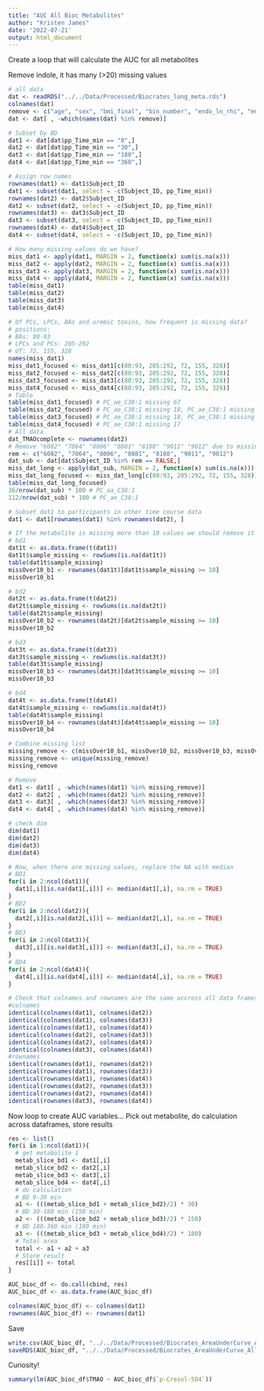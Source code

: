 ```yaml
---
title: "AUC All Bioc Metabolites"
author: "Kristen James"
date: '2022-07-21'
output: html_document
---
```


Create a loop that will calculate the AUC for all metabolites

Remove indole, it has many (>20) missing values

```r
# all data
dat <- readRDS("../../Data/Processed/Biocrates_long_meta.rds")
colnames(dat)
remove <- c("age", "sex", "bmi_final", "bin_number", "endo_ln_rhi", "endo_al", "cystatinc_bd1", "tmao", "betaine", "choline", "carnitine", "phosphocholine", "creatinine", "tnfa_bd1", "lnTMAO_WangMethod", "import_order", "Sample_Completeness", "Column_1", "Plate_Grp", "Blood_Draw", "PlateNumber")
dat <- dat[ , -which(names(dat) %in% remove)]

# Subset by BD
dat1 <- dat[dat$pp_Time_min == "0",]
dat2 <- dat[dat$pp_Time_min == "30",]
dat3 <- dat[dat$pp_Time_min == "180",]
dat4 <- dat[dat$pp_Time_min == "360",]

# Assign row names
rownames(dat1) <- dat1$Subject_ID
dat1 <- subset(dat1, select = -c(Subject_ID, pp_Time_min))
rownames(dat2) <- dat2$Subject_ID
dat2 <- subset(dat2, select = -c(Subject_ID, pp_Time_min))
rownames(dat3) <- dat3$Subject_ID
dat3 <- subset(dat3, select = -c(Subject_ID, pp_Time_min))
rownames(dat4) <- dat4$Subject_ID
dat4 <- subset(dat4, select = -c(Subject_ID, pp_Time_min))

# How many missing values do we have?
miss_dat1 <- apply(dat1, MARGIN = 2, function(x) sum(is.na(x)))
miss_dat2 <- apply(dat2, MARGIN = 2, function(x) sum(is.na(x)))
miss_dat3 <- apply(dat3, MARGIN = 2, function(x) sum(is.na(x)))
miss_dat4 <- apply(dat4, MARGIN = 2, function(x) sum(is.na(x)))
table(miss_dat1)
table(miss_dat2)
table(miss_dat3)
table(miss_dat4)

# Of PCs, LPCs, BAs and uremic toxins, how frequent is missing data?
# positions: 
# BAs: 80-93
# LPCs and PCs: 205-292
# UT: 72, 155, 328
names(miss_dat1)
miss_dat1_focused <- miss_dat1[c(80:93, 205:292, 72, 155, 328)]
miss_dat2_focused <- miss_dat2[c(80:93, 205:292, 72, 155, 328)]
miss_dat3_focused <- miss_dat3[c(80:93, 205:292, 72, 155, 328)]
miss_dat4_focused <- miss_dat4[c(80:93, 205:292, 72, 155, 328)]
# Table 
table(miss_dat1_focused) # PC_ae_C38:1 missing 67
table(miss_dat2_focused) # PC_ae_C38:1 missing 18, PC_ae_C38:1 missing 15
table(miss_dat3_focused) # PC_ae_C38:1 missing 18, PC_ae_C38:1 missing 15
table(miss_dat4_focused) # PC_ae_C38:1 missing 17
# All data
dat_TMAOcomplete <- rownames(dat2)
# Remove "6082" "7064" "8006" "8081" "8108" "9011" "9012" due to missing 1 TMAO value
rem <- c("6082", "7064", "8006", "8081", "8108", "9011", "9012")
dat_sub <- dat[dat$Subject_ID %in% rem == FALSE,]
miss_dat_long <- apply(dat_sub, MARGIN = 2, function(x) sum(is.na(x)))
miss_dat_long_focused <- miss_dat_long[c(80:93, 205:292, 72, 155, 328)]
table(miss_dat_long_focused)
36/nrow(dat_sub) * 100 # PC_aa_C38:1
112/nrow(dat_sub) * 100 # PC_ae_C38:1

# Subset dat1 to participants in other time course data
dat1 <- dat1[rownames(dat1) %in% rownames(dat2), ]

# If the metabolite is missing more than 10 values we should remove it
# bd1
dat1t <- as.data.frame(t(dat1))
dat1t$sample_missing <- rowSums(is.na(dat1t))
table(dat1t$sample_missing)
missOver10_b1 <- rownames(dat1t)[dat1t$sample_missing >= 10]
missOver10_b1

# bd2
dat2t <- as.data.frame(t(dat2))
dat2t$sample_missing <- rowSums(is.na(dat2t))
table(dat2t$sample_missing)
missOver10_b2 <- rownames(dat2t)[dat2t$sample_missing >= 10]
missOver10_b2

# bd3
dat3t <- as.data.frame(t(dat3))
dat3t$sample_missing <- rowSums(is.na(dat3t))
table(dat3t$sample_missing)
missOver10_b3 <- rownames(dat3t)[dat3t$sample_missing >= 10]
missOver10_b3

# bd4
dat4t <- as.data.frame(t(dat4))
dat4t$sample_missing <- rowSums(is.na(dat4t))
table(dat4t$sample_missing)
missOver10_b4 <- rownames(dat4t)[dat4t$sample_missing >= 10]
missOver10_b4

# Combine missing list 
missing_remove <- c(missOver10_b1, missOver10_b2, missOver10_b3, missOver10_b4)
missing_remove <- unique(missing_remove)
missing_remove

# Remove 
dat1 <- dat1[ , -which(names(dat1) %in% missing_remove)]
dat2 <- dat2[ , -which(names(dat2) %in% missing_remove)]
dat3 <- dat3[ , -which(names(dat3) %in% missing_remove)]
dat4 <- dat4[ , -which(names(dat4) %in% missing_remove)]

# check dim
dim(dat1)
dim(dat2)
dim(dat3)
dim(dat4)

# Now, when there are missing values, replace the NA with median
# BD1
for(i in 2:ncol(dat1)){
  dat1[,i][is.na(dat1[,i])] <- median(dat1[,i], na.rm = TRUE)
}
# BD2
for(i in 2:ncol(dat2)){
  dat2[,i][is.na(dat2[,i])] <- median(dat2[,i], na.rm = TRUE)
}
# BD3
for(i in 2:ncol(dat3)){
  dat3[,i][is.na(dat3[,i])] <- median(dat3[,i], na.rm = TRUE)
}
# BD4
for(i in 2:ncol(dat4)){
  dat4[,i][is.na(dat4[,i])] <- median(dat4[,i], na.rm = TRUE)
}

# Check that colnames and rownames are the same accross all data frames
#colnames
identical(colnames(dat1), colnames(dat2))
identical(colnames(dat1), colnames(dat3))
identical(colnames(dat1), colnames(dat4))
identical(colnames(dat2), colnames(dat3))
identical(colnames(dat2), colnames(dat4))
identical(colnames(dat3), colnames(dat4))
#rownames
identical(rownames(dat1), rownames(dat2))
identical(rownames(dat1), rownames(dat3))
identical(rownames(dat1), rownames(dat4))
identical(rownames(dat2), rownames(dat3))
identical(rownames(dat2), rownames(dat4))
identical(rownames(dat3), rownames(dat4))
```

Now loop to create AUC variables...
Pick out metabolite, do calculation across dataframes, store results
```r
res <- list()
for(i in 1:ncol(dat1)){
  # get metabolite 1
  metab_slice_bd1 <- dat1[,i]
  metab_slice_bd2 <- dat2[,i]
  metab_slice_bd3 <- dat3[,i]
  metab_slice_bd4 <- dat4[,i]
  # do calculation
  # BD 0-30 min
  a1 <- (((metab_slice_bd1 + metab_slice_bd2)/2) * 30)
  # BD 30-180 min (150 min)
  a2 <- (((metab_slice_bd2 + metab_slice_bd3)/2) * 150)
  # BD 180-360 min (180 min)
  a3 <- (((metab_slice_bd3 + metab_slice_bd4)/2) * 180)
  # Total area
  total <- a1 + a2 + a3
  # Store result
  res[[i]] <- total
}

AUC_bioc_df <- do.call(cbind, res)
AUC_bioc_df <- as.data.frame(AUC_bioc_df)

colnames(AUC_bioc_df) <- colnames(dat1)
rownames(AUC_bioc_df) <- rownames(dat1)

```

Save
```r
write.csv(AUC_bioc_df, "../../Data/Processed/Biocrates_AreaUnderCurve_AllMetabolites.csv")
saveRDS(AUC_bioc_df, "../../Data/Processed/Biocrates_AreaUnderCurve_AllMetabolites.rds")
```

Curiosity!
```r
summary(lm(AUC_bioc_df$TMAO ~ AUC_bioc_df$`p-Cresol-SO4`))
```

